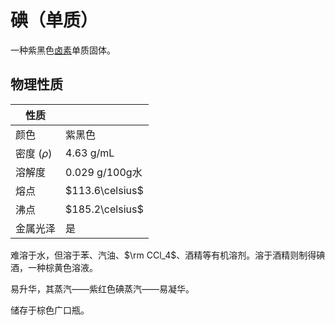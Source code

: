 # 碘（单质）

一种紫黑色[卤素](/substances/halogen)单质固体。

## 物理性质

| 性质          |                         |
| ------------- | ----------------------- |
| 颜色          | 紫黑色                  |
| 密度 ($\rho$) | $4.63\text{ g/mL}$      |
| 溶解度        | $0.029\text{ g/100g水}$ |
| 熔点          | $113.6\celsius$         |
| 沸点          | $185.2\celsius$         |
| 金属光泽      | 是                      |

难溶于水，但溶于苯、汽油、$\rm CCl_4$、酒精等有机溶剂。溶于酒精则制得碘酒，一种棕黄色溶液。

易升华，其蒸汽——紫红色碘蒸汽——易凝华。

储存于棕色广口瓶。
